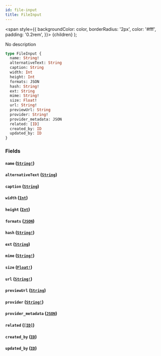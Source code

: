 ```yaml
---
id: file-input
title: FileInput
---
```


<span
style={{
      backgroundColor: color,
      borderRadius: '2px',
      color: '#fff',
      padding: '0.2rem',
    }}>
{children}
</span>
);

No description

```graphql
type FileInput {
  name: String!
  alternativeText: String
  caption: String
  width: Int
  height: Int
  formats: JSON
  hash: String!
  ext: String
  mime: String!
  size: Float!
  url: String!
  previewUrl: String
  provider: String!
  provider_metadata: JSON
  related: [ID]
  created_by: ID
  updated_by: ID
}
```

### Fields

#### `name` ([`String!`](/v1/scalars/string))

#### `alternativeText` ([`String`](/v1/scalars/string))

#### `caption` ([`String`](/v1/scalars/string))

#### `width` ([`Int`](/v1/scalars/int))

#### `height` ([`Int`](/v1/scalars/int))

#### `formats` ([`JSON`](/v1/scalars/json))

#### `hash` ([`String!`](/v1/scalars/string))

#### `ext` ([`String`](/v1/scalars/string))

#### `mime` ([`String!`](/v1/scalars/string))

#### `size` ([`Float!`](/v1/scalars/float))

#### `url` ([`String!`](/v1/scalars/string))

#### `previewUrl` ([`String`](/v1/scalars/string))

#### `provider` ([`String!`](/v1/scalars/string))

#### `provider_metadata` ([`JSON`](/v1/scalars/json))

#### `related` ([`[ID]`](/v1/scalars/id))

#### `created_by` ([`ID`](/v1/scalars/id))

#### `updated_by` ([`ID`](/v1/scalars/id))
